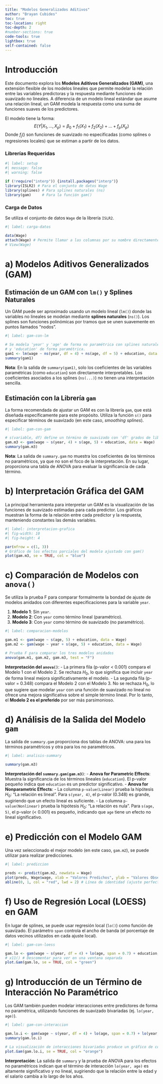 ```yaml
---
title: "Modelos Generalizados Aditivos"
author: "Brayan Cubides"
toc: true
toc-location: right
toc-depth: 2
#number-sections: true
code-tools: true
lightbox: true
self-contained: false   
---
```


# Introducción

Este documento explora los **Modelos Aditivos Generalizados (GAM)**, una extensión flexible de los modelos lineales que permite modelar la relación entre las variables predictoras y la respuesta mediante funciones de suavizado no lineales. A diferencia de un modelo lineal estándar que asume una relación lineal, un GAM modela la respuesta como una suma de funciones suaves de los predictores.

El modelo tiene la forma:
$$
E(Y|X_1, ..., X_p) = \beta_0 + f_1(X_1) + f_2(X_2) + \dots + f_p(X_p)
$$
Donde $f_j()$ son funciones de suavizado no especificadas (como splines o regresiones locales) que se estiman a partir de los datos.

### Librerías Requeridas

```r
#| label: setup
#| message: false
#| warning: false

if (!require("interp")) {install.packages("interp")}
library(ISLR2) # Para el conjunto de datos Wage
library(splines) # Para splines naturales (ns)
library(gam)     # Para la función gam()
```

### Carga de Datos

Se utiliza el conjunto de datos `Wage` de la librería `ISLR2`.

```r
#| label: carga-datos

data(Wage)
attach(Wage) # Permite llamar a las columnas por su nombre directamente
# View(Wage)
```

# a) Modelos Aditivos Generalizados (GAM)

## Estimación de un GAM con `lm()` y Splines Naturales

Un GAM puede ser aproximado usando un modelo lineal (`lm()`) donde las variables no lineales se modelan mediante **splines naturales** (`ns()`). Los splines son funciones polinómicas por tramos que se unen suavemente en puntos llamados "nodos".

```r
#| label: gam-con-lm

# Se modela 'year' y 'age' de forma no paramétrica con splines naturales,
# y 'education' de forma paramétrica.
gam1 <- lm(wage ~ ns(year, df = 4) + ns(age, df = 5) + education, data = Wage)
summary(gam1)
```
**Nota**: En la salida de `summary(gam1)`, solo los coeficientes de las variables paramétricas (como `education`) son directamente interpretables. Los coeficientes asociados a los splines (`ns(...)`) no tienen una interpretación sencilla.

## Estimación con la Librería `gam`

La forma recomendada de ajustar un GAM es con la librería `gam`, que está diseñada específicamente para este propósito. Utiliza la función `s()` para especificar términos de suavizado (en este caso, *smoothing splines*).

```r
#| label: gam-con-gam

# s(variable, df) define un término de suavizado con 'df' grados de libertad.
gam.m3 <- gam(wage ~ s(year, 4) + s(age, 5) + education, data = Wage)
summary(gam.m3)
```
**Nota**: La salida de `summary.gam` no muestra los coeficientes de los términos no paramétricos, ya que no son el foco de la interpretación. En su lugar, proporciona una tabla de ANOVA para evaluar la significancia de cada término.

# b) Interpretación Gráfica del GAM

La principal herramienta para interpretar un GAM es la visualización de las funciones de suavizado estimadas para cada predictor. Los gráficos muestran la forma de la relación entre cada predictor y la respuesta, manteniendo constantes las demás variables.

```r
#| label: interpretacion-grafica
#| fig-width: 10
#| fig-height: 4

par(mfrow = c(1, 3))
# Gráfico de los efectos parciales del modelo ajustado con gam()
plot(gam.m3, se = TRUE, col = "blue")
```

# c) Comparación de Modelos con `anova()`

Se utiliza la prueba F para comparar formalmente la bondad de ajuste de modelos anidados con diferentes especificaciones para la variable `year`.

1.  **Modelo 1**: Sin `year`.
2.  **Modelo 2**: Con `year` como término lineal (paramétrico).
3.  **Modelo 3**: Con `year` como término de suavizado (no paramétrico).

```r
#| label: comparacion-modelos

gam.m1 <- gam(wage ~ s(age, 5) + education, data = Wage)
gam.m2 <- gam(wage ~ year + s(age, 5) + education, data = Wage)

# Prueba F para comparar los tres modelos anidados
anova(gam.m1, gam.m2, gam.m3, test = "F")
```
**Interpretación del `anova()`**:
-   La primera fila (p-valor < 0.001) compara el Modelo 1 con el Modelo 2. Se rechaza $H_0$, lo que significa que incluir `year` de forma lineal mejora significativamente el modelo.
-   La segunda fila (p-valor = 0.348) compara el Modelo 2 con el Modelo 3. No se rechaza $H_0$, lo que sugiere que modelar `year` con una función de suavizado no lineal no ofrece una mejora significativa sobre el simple término lineal. Por lo tanto, el **Modelo 2 es el preferido** por ser más parsimonioso.

# d) Análisis de la Salida del Modelo `gam`

La salida de `summary.gam` proporciona dos tablas de ANOVA: una para los términos paramétricos y otra para los no paramétricos.

```r
#| label: analisis-summary

summary(gam.m3)
```
**Interpretación del `summary.gam(gam.m3)`**:
-   **Anova for Parametric Effects**: Muestra la significancia de los términos lineales (`education`). El p-valor pequeño indica que `education` es un predictor significativo.
-   **Anova for Nonparametric Effects**:
    -   La columna `p-value(Linear)` prueba la hipótesis $H_0$: "La relación es lineal". Para `s(year, 4)`, el p-valor (0.348) es grande, sugiriendo que un efecto lineal es suficiente.
    -   La columna `p-value(Nonlinear)` prueba la hipótesis $H_0$: "La relación es nula". Para `s(age, 5)`, el p-valor (< 0.001) es pequeño, indicando que `age` tiene un efecto no lineal significativo.

# e) Predicción con el Modelo GAM

Una vez seleccionado el mejor modelo (en este caso, `gam.m2`), se puede utilizar para realizar predicciones.

```r
#| label: prediccion

preds <- predict(gam.m2, newdata = Wage)
plot(preds, Wage$wage, xlab = "Valores Predichos", ylab = "Valores Observados", main="Predicciones vs. Observaciones")
abline(0, 1, col = "red", lwd = 2) # Línea de identidad (ajuste perfecto)
```

# f) Uso de Regresión Local (LOESS) en GAM

En lugar de splines, se puede usar regresión local (`lo()`) como función de suavizado. El parámetro `span` controla el ancho de banda (el porcentaje de datos vecinos utilizados en cada ajuste local).

```r
#| label: gam-con-loess

gam.lo <- gam(wage ~ s(year, df = 4) + lo(age, span = 0.7) + education, data = Wage)
# x11() # Descomentar para ver en una ventana separada
plot.Gam(gam.lo, se = TRUE, col = "green")
```

# g) Introducción de un Término de Interacción No Paramétrico

Los GAM también pueden modelar interacciones entre predictores de forma no paramétrica, utilizando funciones de suavizado bivariadas (ej. `lo(year, age)`).

```r
#| label: gam-con-interaccion

gam.lo.i <- gam(wage ~ s(year, df = 4) + lo(age, span = 0.7) + lo(year, age, span = 0.5) + education, data = Wage)
summary(gam.lo.i)

# La visualización de interacciones bivariadas produce un gráfico de contorno o perspectiva.
plot.Gam(gam.lo.i, se = TRUE, col = "orange")
```
**Interpretación**: La salida de `summary` y la prueba de ANOVA para los efectos no paramétricos indican que el término de interacción `lo(year, age)` es altamente significativo y no lineal, sugiriendo que la relación entre la edad y el salario cambia a lo largo de los años.